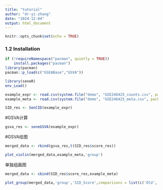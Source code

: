 ```yaml
---
title: "tutorial"
author: "dr-yi-zhang"
date: "2024-12-04"
output: html_document
---
```


```r
knitr::opts_chunk$set(echo = TRUE)
```

### 1.2 Installation

```r
if (!requireNamespace("pacman", quietly = TRUE))
    install.packages("pacman")
library(pacman)
pacman::p_load(c("GSEABase","GSVA"))

```

```r
library(seneR)
env_Load()
```

```r
example_expr <- read.csv(system.file("demo", "GSE246425_counts.csv", package = "seneR"),row.names = 1)
example_meta <- read.csv(system.file("demo", "GSE246425_meta.csv", package = "seneR"),row.names = 1)
```

```r
SID_res <- SenCID(example_expr)
```

#GSVA计算

```r
gsva_res <- seneGSVA(example_expr)
```

#GSVA绘图

```r
merged_data <- rbind(gsva_res,t(SID_res$score_res))
```

```r
plot_violin(merged_data,example_meta,'group')
```

单独组画图

```r
merged_data <- cbind(SID_res$score_res,example_meta)
```

```r
plot_group(merged_data,'group','SID_Score',comparisons = list(c('Old','Young')))
```
